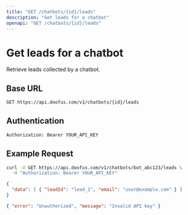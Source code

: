 ```yaml
---
title: "GET /chatbots/{id}/leads"
description: "Get leads for a chatbot"
openapi: "GET /chatbots/{id}/leads"
---
```


# Get leads for a chatbot

Retrieve leads collected by a chatbot.

## Base URL

```bash
GET https://api.doofus.com/v1/chatbots/{id}/leads
```

## Authentication

```bash
Authorization: Bearer YOUR_API_KEY
```

## Example Request

```bash
curl -X GET https://api.doofus.com/v1/chatbots/bot_abc123/leads \
  -H "Authorization: Bearer YOUR_API_KEY"
```

```json Response (200)
{
  "data": [ { "leadId": "lead_1", "email": "user@example.com" } ]
}
```

```json Response (401)
{ "error": "Unauthorized", "message": "Invalid API key" }
```
